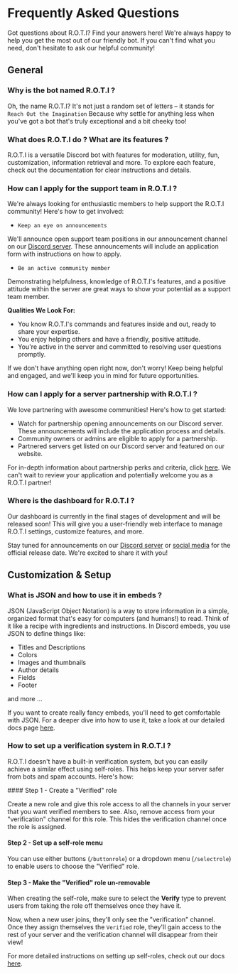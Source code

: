 
# Frequently Asked Questions

Got questions about R.O.T.I? Find your answers here! We're always happy to help you get the most out of our friendly bot. If you can't find what you need, don't hesitate to ask our helpful community!

## <span className="txp">General</span>

### <span className="yfq">Why is the bot named R.O.T.I ?</span>

Oh, the name R.O.T.I? It's not just a random set of letters – it stands for `Reach Out the Imagination` Because why settle for anything less when you've got a bot that's truly exceptional and a bit cheeky too!

### <span className="yfq">What does R.O.T.I do ? What are its features ?</span>

R.O.T.I is a versatile Discord bot with features for moderation, utility, fun, customization, information retrieval and more. To explore each feature, check out the documentation for clear instructions and details.

### <span className="yfq">How can I apply for the support team in R.O.T.I ?</span>

We're always looking for enthusiastic members to help support the R.O.T.I community! Here's how to get involved:

- `Keep an eye on announcements`

We'll announce open support team positions in our announcement channel on our [Discord server](https://discord.gg/w5b7dYRMZH). These announcements will include an application form with instructions on how to apply.

- `Be an active community member`

Demonstrating helpfulness, knowledge of R.O.T.I's features, and a positive attitude within the server are great ways to show your potential as a support team member.

**Qualities We Look For:**

- You know R.O.T.I's commands and features inside and out, ready to share your expertise.
- You enjoy helping others and have a friendly, positive attitude.
- You're active in the server and committed to resolving user questions promptly.

If we don't have anything open right now, don't worry! Keep being helpful and engaged, and we'll keep you in mind for future opportunities.

### <span className="yfq">How can I apply for a server partnership with R.O.T.I ?</span>

We love partnering with awesome communities! Here's how to get started:

- Watch for partnership opening announcements on our Discord server. These announcements will include the application process and details.
- Community owners or admins are eligible to apply for a partnership.
- Partnered servers get listed on our Discord server and featured on our website.

For in-depth information about partnership perks and criteria, click [here](https://rotibot.xyz/partners). We can't wait to review your application and potentially welcome you as a R.O.T.I partner!

### <span className="yfq">Where is the dashboard for R.O.T.I ?</span>

Our dashboard is currently in the final stages of development and will be released soon! This will give you a user-friendly web interface to manage R.O.T.I settings, customize features, and more.

Stay tuned for announcements on our [Discord server](https://discord.gg/w5b7dYRMZH) or [social media](/getting-started/whats-next#our-social-media) for the official release date. We're excited to share it with you!

## <span className="txp">Customization & Setup</span>

### <span className="yfq">What is JSON and how to use it in embeds ?</span>

JSON (JavaScript Object Notation) is a way to store information in a simple, organized format that's easy for computers (and humans!) to read.  Think of it like a recipe with ingredients and instructions. In Discord embeds, you use JSON to define things like:

- Titles and Descriptions
- Colors
- Images and thumbnails
- Author details
- Fields
- Footer

and more ...

If you want to create really fancy embeds, you'll need to get comfortable with JSON. For a deeper dive into how to use it, take a look at our detailed docs page [here](/basic-configuration/embeds#json-for-fine-tuning).

### <span className="yfq">How to set up a verification system in R.O.T.I ?</span>

R.O.T.I doesn't have a built-in verification system, but you can easily achieve a similar effect using self-roles. This helps keep your server safer from bots and spam accounts. Here's how:

<Steps>
#### Step 1 - Create a "Verified" role

Create a new role and give this role access to all the channels in your server that you want verified members to see. Also, remove access from your "verification" channel for this role. This hides the verification channel once the role is assigned.

#### Step 2 - Set up a self-role menu

You can use either buttons (`/buttonrole`) or a dropdown menu (`/selectrole`) to enable users to choose the "Verified" role.

#### Step 3 - Make the "Verified" role un-removable

When creating the self-role, make sure to select the **Verify** type to prevent users from taking the role off themselves once they have it.
</Steps>

Now, when a new user joins, they'll only see the "verification" channel. Once they assign themselves the `Verified` role, they'll gain access to the rest of your server and the verification channel will disappear from their view!

For more detailed instructions on setting up self-roles, check out our docs [here](/basic-configuration/self-roles).